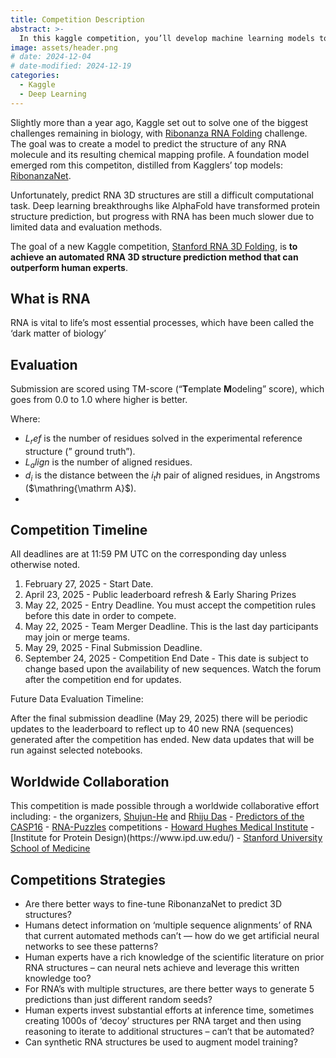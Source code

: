 ```yaml
---
title: Competition Description
abstract: >-
  In this kaggle competition, you’ll develop machine learning models to predict an RNA molecule’s 3D structure from its sequence. The goal is to improve our understanding of biological processes and drive new advancements in medicine and biotechnology.
image: assets/header.png
# date: 2024-12-04
# date-modified: 2024-12-19
categories:
  - Kaggle
  - Deep Learning
---
```


Slightly more than a year ago, Kaggle set out to solve one of the biggest challenges remaining in biology, with [Ribonanza RNA Folding](https://www.kaggle.com/competitions/stanford-ribonanza-rna-folding) challenge. The goal was to create a model to predict the structure of any RNA molecule and its resulting chemical mapping profile. A foundation model emerged rom this competiton, distilled from Kagglers’ top models: [RibonanzaNet](https://www.biorxiv.org/content/10.1101/2024.02.24.581671v2).

Unfortunately, predict RNA 3D structures are still a difficult computational task. Deep learning breakthroughs like AlphaFold have transformed protein structure prediction, but progress with RNA has been much slower due to limited data and evaluation methods.

The goal of a new Kaggle competition, [Stanford RNA 3D Folding](https://www.kaggle.com/competitions/stanford-rna-3d-folding), is **to achieve an automated RNA 3D structure prediction method that can outperform human experts**.

## What is RNA

RNA is vital to life’s most essential processes, which have been called the 'dark matter of biology'

## Evaluation

Submission are scored using TM-score ("**T**emplate **M**odeling" score), which goes from $0.0$ to $1.0$ where higher is better.

$$
$$

Where:

- $L_ref$ is the number of residues solved in the experimental reference structure (" ground truth").
- $L_align$ is the number of aligned residues.
- $d_i$ is the distance between the $i_th$ pair of aligned residues, in Angstroms ($\mathring{\mathrm A}$).
- 

## Competition Timeline

All deadlines are at 11:59 PM UTC on the corresponding day unless otherwise noted.

1. February 27, 2025 - Start Date.
2. April 23, 2025 - Public leaderboard refresh & Early Sharing Prizes
3. May 22, 2025 - Entry Deadline. You must accept the competition rules before this date in order to compete.
4. May 22, 2025 - Team Merger Deadline. This is the last day participants may join or merge teams.
5. May 29, 2025 - Final Submission Deadline.
6. September 24, 2025 - Competition End Date - This date is subject to change based upon the availability of new sequences. Watch the forum after the competition end for updates.

Future Data Evaluation Timeline:

After the final submission deadline (May 29, 2025) there will be periodic updates to the leaderboard to reflect up to 40 new RNA (sequences) generated after the competition has ended. New data updates that will be run against selected notebooks.

## Worldwide Collaboration

This competition is made possible through a worldwide collaborative effort including:
- the organizers, [Shujun-He](https://github.com/Shujun-He) and [Rhiju Das](https://github.com/rhiju)
- [Predictors of the CASP16](https://predictioncenter.org/casp16/index.cgi)
- [RNA-Puzzles](https://www.rnapuzzles.org/) competitions
- [Howard Hughes Medical Institute](https://www.hhmi.org/)
- [Institute for Protein Design)(https://www.ipd.uw.edu/)
- [Stanford University School of Medicine](https://med.stanford.edu/)

## Competitions Strategies

- Are there better ways to fine-tune RibonanzaNet to predict 3D structures?
- Humans detect information on ‘multiple sequence alignments’ of RNA that current automated methods can’t — how do we get artificial neural networks to see these patterns?
- Human experts have a rich knowledge of the scientific literature on prior RNA structures – can neural nets achieve and leverage this written knowledge too?
- For RNA's with multiple structures, are there better ways to generate 5 predictions than just different random seeds?
- Human experts invest substantial efforts at inference time, sometimes creating 1000s of 'decoy' structures per RNA target and then using reasoning to iterate to additional structures -- can't that be automated?
- Can synthetic RNA structures be used to augment model training?
